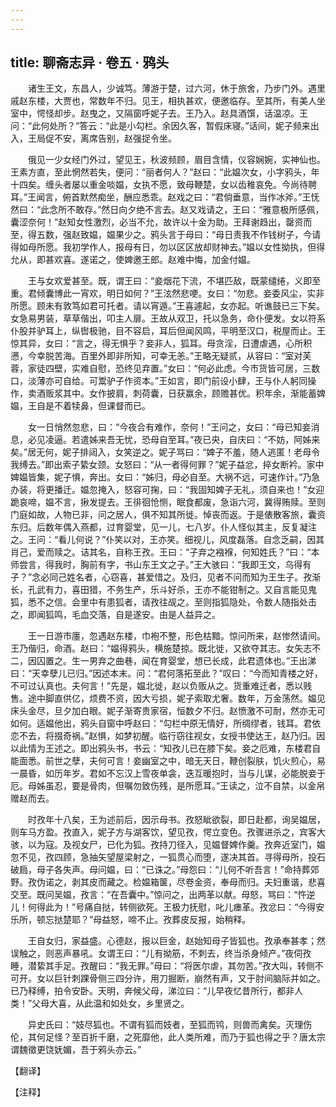 ```yaml
---
---
---
```

title: 聊斋志异 · 卷五 · 鸦头
---

　　诸生王文，东昌人，少诚笃。薄游于楚，过六河，休于旅舍，乃步门外。遇里戚赵东楼，大贾也，常数年不归。见王，相执甚欢，便邀临存。至其所，有美人坐室中，愕怪却步。赵曳之，又隔窗呼妮子去。王乃入。赵具酒馔，话温凉。王问：“此何处所？”答云：“此是小勾栏。余因久客，暂假床寝。”话间，妮子频来出入，王局促不安，离席告别，赵强捉令坐。

　　俄见一少女经门外过，望见王，秋波频顾，眉目含情，仪容娴婉，实神仙也。王素方直，至此惘然若失，便问：“丽者何人？”赵曰：“此媪次女，小字鸦头，年十四矣。缠头者屡以重金啖媪，女执不愿，致母鞭楚，女以齿稚哀免。今尚待聘耳。”王闻言，俯首默然痴坐，酬应悉乖。赵戏之曰：“君倘垂意，当作冰斧。”王怃然曰：“此念所不敢存。”然日向夕绝不言去。赵又戏请之，王曰：“雅意极所感佩，囊涩奈何！”赵知女性激烈，必当不允，故许以十金为助。王拜谢趋出，罄资而至，得五数，强赵致媪，媪果少之。鸦头言于母曰：“母日责我不作钱树子，今请得如母所愿。我初学作人，报母有日，勿以区区放却财神去。”媪以女性拗执，但得允从，即甚欢喜。遂诺之，使婢邀王郎。赵难中悔，加金付媪。

　　王与女欢爱甚至。既，谓王曰：“妾烟花下流，不堪匹敌，既蒙缱绻，义即至重。君倾囊博此一宵欢，明日如何？”王泫然悲哽。女曰：“勿悲。妾委风尘，实非所愿。顾未有敦笃如君可托者。请以宵遁。”王喜遽起，女亦起。听谯鼓已三下矣。女急易男装，草草偕出，叩主人扉。王故从双卫，托以急务，命仆便发。女以符系仆股并驴耳上，纵辔极驰，目不容启，耳后但闻风鸣，平明至汉口，税屋而止。王惊其异，女曰：“言之，得无惧乎？妾非人，狐耳。母贪淫，日遭虐遇，心所积懑，今幸脱苦海。百里外即非所知，可幸无恙。”王略无疑贰，从容曰：“室对芙蓉，家徒四壁，实难自慰，恐终见弃置。”女曰：“何必此虑。今市货皆可居，三数口，淡薄亦可自给。可鬻驴子作资本。”王如言，即门前设小肆，王与仆人躬同操作，卖酒贩浆其中。女作披肩，刺荷囊，日获赢余，顾赡甚优。积年余，渐能蓄婢媪，王自是不着犊鼻，但课督而已。

　　女一日悄然忽悲，曰：“今夜合有难作，奈何！”王问之，女曰：“母已知妾消息，必见凌逼。若遣姊来吾无忧，恐母自至耳。”夜已央，自庆曰：“不妨，阿姊来矣。”居无何，妮子排闼入，女笑逆之。妮子骂曰：“婢子不羞，随人逃匿！老母令我缚去。”即出索子絷女颈。女怒曰：“从一者得何罪？”妮子益忿，捽女断衿。家中婢媪皆集，妮子惧，奔出。女曰：“姊归，母必自至。大祸不远，可速作计。”乃急办装，将更播迁。媪忽掩入，怒容可掬，曰：“我固知婢子无礼，须自来也！”女迎跪哀啼，媪不言，揪发提去。王徘徊怆恻，眠食都废，急诣六河，冀得贿赎。至则门庭如故，人物已非，问之居人，俱不知其所徙。悼丧而返。于是俵散客旅，囊资东归。后数年偶入燕都，过育婴堂，见一儿，七八岁。仆人怪似其主，反复凝注之。王问：“看儿何说？”仆笑以对，王亦笑。细视儿，风度磊落。自念乏嗣，因其肖己，爱而赎之。诘其名，自称王孜。王曰：“子弃之襁褓，何知姓氏？”曰：“本师尝言，得我时，胸前有字，书山东王文之子。”王大骇曰：“我即王文，乌得有子？”念必同己姓名者，心窃喜，甚爱惜之。及归，见者不问而知为王生子。孜渐长，孔武有力，喜田猎，不务生产，乐斗好杀，王亦不能钳制之。又自言能见鬼狐，悉不之信。会里中有患狐者，请孜往觇之。至则指狐隐处，令数人随指处击之，即闻狐鸣，毛血交落，自是遂安。由是人益异之。

　　王一日游市廛，忽遇赵东楼，巾袍不整，形色枯黯。惊问所来，赵惨然请间。王乃偕归，命酒。赵曰：“媪得鸦头，横施楚掠。既北徙，又欲夺其志。女矢志不二，因囚置之。生一男弃之曲巷，闻在育婴堂，想已长成，此君遗体也。”王出涕曰：“天幸孽儿已归。”因述本末。问：“君何落拓至此？”叹曰：“今而知青楼之好，不可过认真也。夫何言！”先是，媪北徙，赵以负贩从之。货重难迁者，悉以贱售。途中脚直供亿，烦费不资，因大亏损，妮子索取尤奢。数年，万金荡然。媪见床头金尽，旦夕加白眼。妮子渐寄贵家宿，恒数夕不归。赵愤激不可耐，然亦无可如何。适媪他出，鸦头自窗中呼赵曰：“勾栏中原无情好，所绸缪者，钱耳。君依恋不去，将掇奇祸。”赵惧，如梦初醒。临行窃往视女，女授书使达王，赵乃归。因以此情为王述之。即出鸦头书，书云：“知孜儿已在膝下矣。妾之厄难，东楼君自能面悉。前世之孽，夫何可言！妾幽室之中，暗无天日，鞭创裂肤，饥火煎心，易一晨昏，如历年岁。君如不忘汉上雪夜单衾，迭互暖抱时，当与儿谋，必能脱妾于厄。母姊虽忍，要是骨肉，但嘱勿致伤残，是所愿耳。”王读之，泣不自禁，以金帛赠赵而去。

　　时孜年十八矣，王为述前后，因示母书。孜怒眦欲裂，即日赴都，询吴媪居，则车马方盈。孜直入，妮子方与湖客饮，望见孜，愕立变色。孜骤进杀之，宾客大骇，以为寇。及视女尸，已化为狐。孜持刀径入，见媪督婢作羹。孜奔近室门，媪忽不见，孜四顾，急抽矢望屋梁射之，一狐贯心而堕，遂决其首。寻得母所，投石破扃，母子各失声。母问媪，曰：“已诛之。”母怨曰：“儿何不听吾言！”命持葬郊野。孜伪诺之，剥其皮而藏之。检媪箱箧，尽卷金资，奉母而归。夫妇重谐，悲喜交至。既问吴媪，孜言：“在吾囊中。”惊问之，出两革以献。母怒，骂曰：“忤逆儿！何得此为！”号痛自挞，转侧欲死。王极力抚慰，叱儿瘗革。孜忿曰：“今得安乐所，顿忘挞楚耶？”母益怒，啼不止。孜葬皮反报，始稍释。

　　王自女归，家益盛。心德赵，报以巨金，赵始知母子皆狐也。孜承奉甚孝；然误触之，则恶声暴吼。女谓王曰：“儿有拗筋，不刺去，终当杀身倾产。”夜伺孜睡，潜絷其手足。孜醒曰：“我无罪。”母曰：“将医尔虐，其勿苦。”孜大叫，转侧不可开。女以巨针刺踝骨侧三四分许，用刀掘断，崩然有声，又于肘间脑际并如之。已乃释缚，拍令安卧。天明，奔候父母，涕泣曰：“儿早夜忆昔所行，都非人类！”父母大喜，从此温和如处女，乡里贤之。

　　异史氏曰：“妓尽狐也。不谓有狐而妓者，至狐而鸨，则兽而禽矣。灭理伤伦，其何足怪？至百折千磨，之死靡他，此人类所难，而乃于狐也得之乎？唐太宗谓魏徵更饶妩媚，吾于鸦头亦云。”

【翻译】

【注释】

